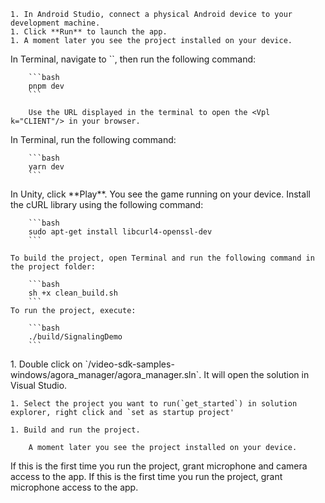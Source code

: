 <PlatformWrapper platform="android">

    1. In Android Studio, connect a physical Android device to your development machine.
    1. Click **Run** to launch the app.
    1. A moment later you see the project installed on your device. 
</PlatformWrapper>

<PlatformWrapper platform="macos, ios">

</PlatformWrapper>

<PlatformWrapper platform="web">
    In Terminal, navigate to `<reference_app_root>`, then run the following command:

        ```bash
        pnpm dev
        ```

        Use the URL displayed in the terminal to open the <Vpl k="CLIENT"/> in your browser.
</PlatformWrapper>

<PlatformWrapper platform="react-js">
    In Terminal, run the following command:

        ```bash
        yarn dev
        ```
</PlatformWrapper>

<PlatformWrapper platform="unity">
    In Unity, click **Play**. You see the game running on your device.
</PlatformWrapper>

<PlatformWrapper platform='linux-cpp'>
    Install the cURL library using the following command:

        ```bash
        sudo apt-get install libcurl4-openssl-dev
        ```

    To build the project, open Terminal and run the following command in the project folder:

        ```bash
        sh +x clean_build.sh
        ```
    To run the project, execute:

        ```bash
        ./build/SignalingDemo
        ```
</PlatformWrapper>

<PlatformWrapper platform="windows">
    1. Double click on `<samples-root>/video-sdk-samples-windows/agora_manager/agora_manager.sln`. It will open the solution in Visual Studio.
    
    1. Select the project you want to run(`get_started`) in solution explorer, right click and `set as startup project'

    1. Build and run the project.

        A moment later you see the project installed on your device. 
</PlatformWrapper>

<ProductWrapper product="video-calling, interactive-live-streaming, broadcast-streaming">
    If this is the first time you run the project, grant microphone and camera access to the app.
</ProductWrapper>
<ProductWrapper product="voice-calling">
    If this is the first time you run the project, grant microphone access to the app.
</ProductWrapper>

